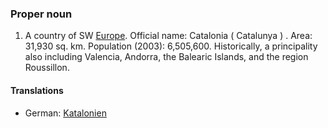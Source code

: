 ===Proper noun===
#A country of SW [[Europe]]. Official name: Catalonia ( Catalunya ) . Area: 31,930 sq. km. Population (2003): 6,505,600. Historically, a principality also including Valencia, Andorra, the Balearic Islands, and the region Roussillon.

====Translations====

*German: [[Katalonien]]
